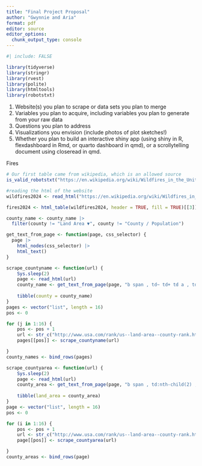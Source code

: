 ```yaml
---
title: "Final Project Proposal"
author: "Gwynnie and Aria"
format: pdf
editor: source
editor_options: 
  chunk_output_type: console
---
```


```r
#| include: FALSE

library(tidyverse)
library(stringr)
library(rvest)
library(polite)
library(htmltools)
library(robotstxt)
```

1. Website(s) you plan to scrape or data sets you plan to merge
2. Variables you plan to acquire, including variables you plan to generate from your raw data
3. Questions you plan to address
4. Visualizations you envision (include photos of plot sketches!)
5. Whether you plan to build an interactive shiny app (using shiny in R, flexdashboard in Rmd, or quarto dashboard in qmd), or a scrollytelling document using closeread in qmd. 


Fires 
```r
# Our first table came from wikipedia, which is an allowed source
is_valid_robotstxt("https://en.wikipedia.org/wiki/Wildfires_in_the_United_States_during_2024")

#reading the html of the website
wildfires2024 <- read_html("https://en.wikipedia.org/wiki/Wildfires_in_the_United_States_during_2024")

fires2024 <- html_table(wildfires2024, header = TRUE, fill = TRUE)[[3]]
```

```r
county_name <- county_name |> 
  filter(county != "Land Area ▼", county != "County / Population")
```

```r
get_text_from_page <- function(page, css_selector) {
  page |>
    html_nodes(css_selector) |>
    html_text()
}

scrape_countyname <- function(url) {
    Sys.sleep(2)
    page <- read_html(url)
    county_name <- get_text_from_page(page, "b span , td~ td+ td a , td+ td b")
    
    tibble(county = county_name)
}
pages <- vector("list", length = 16)
pos <- 0

for (j in 1:16) {
    pos <- pos + 1
    url <- str_c("http://www.usa.com/rank/us--land-area--county-rank.htm?hl=&hlst=&wist=&yr=&dis=&sb=DESC&plow=&phigh=&ps=", j)
    pages[[pos]] <- scrape_countyname(url)

}
county_names <- bind_rows(pages)
```

```r
scrape_countyarea <- function(url) {
    Sys.sleep(2)
    page <- read_html(url)
    county_area <- get_text_from_page(page, "b span , td:nth-child(2) , td b a")
    
    tibble(land_area = county_area)
}
page <- vector("list", length = 16)
pos <- 0

for (i in 1:16) {
    pos <- pos + 1
    url <- str_c("http://www.usa.com/rank/us--land-area--county-rank.htm?hl=&hlst=&wist=&yr=&dis=&sb=DESC&plow=&phigh=&ps=", i)
    page[[pos]] <- scrape_countyarea(url)

}
county_areas <- bind_rows(page)
```

